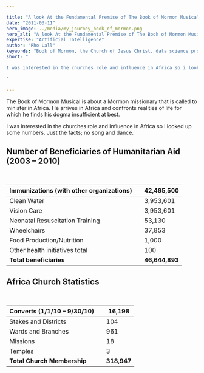 ```yaml
---

title: "A look At the Fundamental Premise of The Book of Mormon Musical (Old)"
date: "2011-03-11"
hero_image: ../media/my_journey_book_of_mormon.png
hero_alt: "A look At the Fundamental Premise of The Book of Mormon Musical"
expertise: "Artificial Intelligence"
author: "Rho Lall"
keywords: "Book of Mormon, the Church of Jesus Christ, data science programming, datascientist, job of data scientist, data driven insights, data driven solutions"
short: "

I was interested in the churches role and influence in Africa so i looked up some numbers. Just the facts; no song and dance.

"

---
```


The Book of Mormon Musical is about a Mormon missionary that is called to minister in Africa. 
He arrives in Africa and confronts realities of life for which he finds his dogma insufficient at best.

I was interested in the churches role and influence in Africa so i looked up some numbers. Just the facts; no song and dance.

## Number of Beneficiaries of Humanitarian Aid (2003 – 2010)
<br/>

| Immunizations (with other organizations)      || 42,465,500    |
| --------------------------------------------- |--| ----------- |
| Clean Water                                   ||  3,953,601    |
| Vision Care                                   ||  3,953,601    |
| Neonatal Resuscitation Training               ||     53,130    |
| Wheelchairs                                   ||     37,853    |
| Food Production/Nutrition                     ||      1,000    |
| Other health initiatives total                ||        100    |
| **Total beneficiaries**                       || **46,644,893** |

## Africa Church Statistics
<br/>

| Converts (1/1/10 – 9/30/10)    || 16,198   |
| --------------------------------------------- |--| ----------- |
| Stakes and Districts  || 104   |
| Wards and Branches  || 961 |
| Missions   || 18   |
| Temples   || 3  |
| **Total Church Membership**                       ||     **318,947**   |

